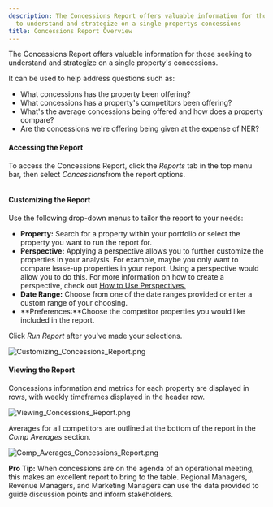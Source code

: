 ```yaml
---
description: The Concessions Report offers valuable information for those seeking
  to understand and strategize on a single propertys concessions
title: Concessions Report Overview
---
```


The Concessions Report offers valuable information for those seeking to understand and strategize on a single property's concessions. 


It can be used to help address questions such as:


* What concessions has the property been offering?
* What concessions has a property's competitors been offering?
* What's the average concessions being offered and how does a property compare?
* Are the concessions we're offering being given at the expense of NER?


#### **Accessing the Report**


To access the Concessions Report, click the *Reports* tab in the top menu bar, then select *Concessions*from the report options.


<Frame caption="Overview of customizable report options for property and research data.">
  <img src="/images/radix/f387ba8a59f910c38b77fa8364e803d4084856c2.png" alt="" />
</Frame>


#### **Customizing the Report**


Use the following drop-down menus to tailor the report to your needs:


* **Property:** Search for a property within your portfolio or select the property you want to run the report for.
* **Perspective:** Applying a perspective allows you to further customize the properties in your analysis. For example, maybe you only want to compare lease-up properties in your report. Using a perspective would allow you to do this. For more information on how to create a perspective, check out [How to Use Perspectives.](../evaluating-your-portfolio-s-performance/how-to-use-perspectives.mdx)
* **Date Range:** Choose from one of the date ranges provided or enter a custom range of your choosing.
* **Preferences:**Choose the competitor properties you would like included in the report.


Click *Run Report* after you've made your selections. 


<Frame caption="Concessions report interface with property, perspective, and date range filters.">
  <img src="/images/radix/ee452bd1f96384af5b398e092ea76ac5beecab88.png" alt="Customizing_Concessions_Report.png" />
</Frame>


#### **Viewing the Report**


Concessions information and metrics for each property are displayed in rows, with weekly timeframes displayed in the header row.


<Frame caption="Concessions report displaying market rent, concessions, and net effective rent for Augustus Apartments.">
  <img src="/images/radix/0b7a7db3ab466293f941751a7e4ff0070c98d45d.png" alt="Viewing_Concessions_Report.png" />
</Frame>


Averages for all competitors are outlined at the bottom of the report in the *Comp Averages* section. 


<Frame caption="Table displaying average market rents, concessions, and net effective rents across various categories.">
  <img src="/images/radix/9172335f41b367ae46e82607ce1efd6427317908.png" alt="Comp_Averages_Concessions_Report.png" />
</Frame>



**Pro Tip:** When concessions are on the agenda of an operational meeting, this makes an excellent report to bring to the table. Regional Managers, Revenue Managers, and Marketing Managers can use the data provided to guide discussion points and inform stakeholders.